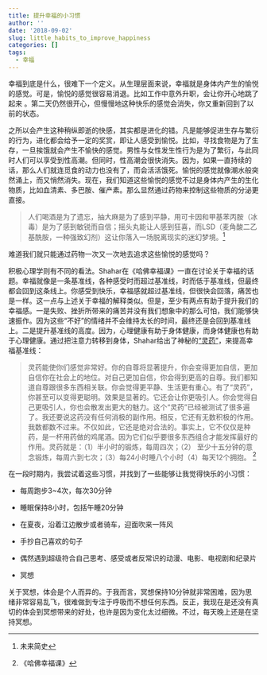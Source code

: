 ```yaml
---
title: 提升幸福的小习惯
author: ''
date: '2018-09-02'
slug: little_habits_to_improve_happiness
categories: []
tags:
  - 幸福
---
```



幸福到底是什么，很难下一个定义。从生理层面来说，幸福就是身体内产生的愉悦的感觉。可是，愉悦的感觉很容易消退。比如工作中意外升职，会让你开心地跳了起来
。第二天仍然很开心，但慢慢地这种快乐的感觉会消失，你又重新回到了以前的状态。

之所以会产生这种稍纵即逝的快感，其实都是进化的错。凡是能够促进生存与繁衍的行为，进化都会给予一定的奖赏，即让人感受到愉悦。比如，寻找食物是为了生存，一旦挨饿就会产生不愉快的感觉。男性与女性发生性行为是为了繁衍，与此同时人们可以享受到性高潮。但同时，性高潮会很快消失。因为，如果一直持续的话，那么人们就连觅食的动力也没有了，而会活活饿死。愉悦的感觉就像潮水般突然涌上，而又悄然消失。现在，我们知道这些愉悦的感觉不过是身体内产生的生化物质，比如血清素、多巴胺、催产素。那么显然通过药物来控制这些物质的分泌更直接。

>人们喝酒是为了遗忘，抽大麻是为了感到平静，用可卡因和甲基苯丙胺（冰毒）是为了感到敏锐而自信；摇头丸能让人感到狂喜，而LSD（麦角酸二乙基酰胺，一种强致幻剂）这让你落入一场脱离现实的迷幻梦境。^[未来简史]

难道我们就只能通过药物一次又一次地去追求这些愉悦的感觉吗？

积极心理学则有不同的看法。Shahar在《哈佛幸福课》一直在讨论关于幸福的话题。幸福就像是一条基准线，各种感受时而超过基准线，时而低于基准线，但最终都会回到这条线上。你感受到快乐，幸福感就超过基准线，但很快会回落，痛苦也是一样。这一点与上述关于幸福的解释类似。但是，至少有两点有助于提升我们的幸福感。一是失败、挫折所带来的痛苦并没有我们想象中的那么可怕，我们能够快速振作。因为这些“不好”的情绪并不会维持太长的时间，最终还是会回到基准线上。二是提升基准线的高度。因为，心理健康有助于身体健康，而身体健康也有助于心理健康。通过把注意力转移到身体，Shahar给出了神秘的[“灵药”](http://open.163.com/movie/2006/1/L/P/M6HV755O6_M6I43ETLP.html)，来提高幸福基准线：

>灵药能使你们感觉非常好。你的自尊将显著提升，你会变得更加自信，更加自信你在社会上的地位。对自己更加自信，你会得到更高的自尊。我们都知道自尊跟很多东西相关联。你会觉得更平静、生活更有重心。有了“灵药”，你甚至可以变得更聪明。效果是显著的。它还会让你更吸引人。你会觉得自己更吸引人，你也会散发出更大的魅力。这个“灵药”已经被测试了很多遍了。我还要说这药没有任何消极的副作用。相反，它还有无数积极的作用。我数都数不过来。不仅如此，它还是绝对合法的。事实上，它不仅仅是种药，是一杯用药做的鸡尾酒。因为它们似乎要很多东西组合才能发挥最好的作用。灵药就是：（1）半小时的锻炼，每周四次；（2）
至少十五分钟的意念锻炼，每周六到七次；（3）每24小时睡八个小时（4）每天12个拥抱。
^[《哈佛幸福课》]

在一段时期内，我尝试着这些习惯，并找到了一些能够让我觉得快乐的小习惯：

* 每周跑步3~4次，每次30分钟

* 睡眠保持8小时，包括午睡20分钟

* 在夏夜，沿着江边散步或者骑车，迎面吹来一阵风

* 手抄自己喜欢的句子

* 偶然遇到超级符合自己思考、感受或者反常识的动漫、电影、电视剧和纪录片

* 冥想

关于冥想，体会是个人而异的。于我而言，冥想保持10分钟就非常困难，因为思绪非常容易乱飞，很难做到专注于呼吸而不想任何东西。反正，我现在是还没有真切的体会到冥想带来的好处，也许是因为变化太过细微。不过，每天晚上还是在坚持冥想。
